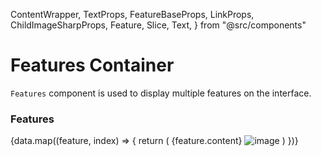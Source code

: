   ContentWrapper,
  TextProps,
  FeatureBaseProps,
  LinkProps,
  ChildImageSharpProps,
  Feature,
  Slice,
  Text,
} from "@src/components"

<Meta title="Marketing/Features" component={ContentWrapper} />

# Features Container

`Features` component is used to display multiple features on the interface.

### Features

<Canvas>
  <Story name="Template Alpha">
    <ContentWrapper
      contentType="section"
      bgColor="#000"
      withContainer
      highSaturatedBg
      py={{ md: 16 }}
      px={{ md: 8 }}
    >
      {data.map((feature, index) => {
        return (
          <Feature
            reverseGridItemsOrder={!isEven(index)}
            headline={feature.headline}
            caption={feature.caption}
          >
            <Slice __TYPE="content">
              <Text mt={3} type="body.medium">
                {feature.content}
              </Text>
            </Slice>
            <Slice __TYPE="media">
              <Img
                fluid={feature.featureImage.childImageSharp.fluid}
                alt="image"
              />
            </Slice>
          </Feature>
        )
      })}
    </ContentWrapper>
  </Story>
</Canvas>
